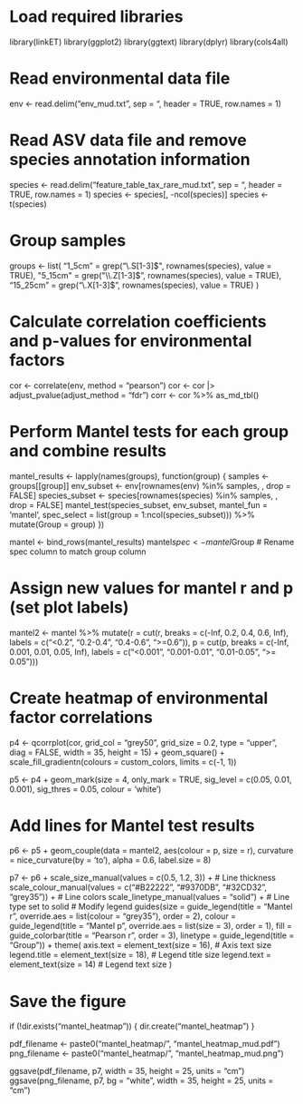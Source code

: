 # Load required libraries
library(linkET)
library(ggplot2)
library(ggtext)
library(dplyr)
library(cols4all)

# Read environmental data file
env <- read.delim("env_mud.txt", sep = "\t", header = TRUE, row.names = 1)

# Read ASV data file and remove species annotation information
species <- read.delim("feature_table_tax_rare_mud.txt", sep = "\t", header = TRUE, row.names = 1)
species <- species[, -ncol(species)]
species <- t(species)

# Group samples
groups <- list(
  "1_5cm" = grep("\\.S[1-3]$", rownames(species), value = TRUE),
  "5_15cm" = grep("\\.Z[1-3]$", rownames(species), value = TRUE),
  "15_25cm" = grep("\\.X[1-3]$", rownames(species), value = TRUE)
)

# Calculate correlation coefficients and p-values for environmental factors
cor <- correlate(env, method = "pearson")
cor <- cor |> adjust_pvalue(adjust_method = "fdr")
corr <- cor %>% as_md_tbl()

# Perform Mantel tests for each group and combine results
mantel_results <- lapply(names(groups), function(group) {
  samples <- groups[[group]]
  env_subset <- env[rownames(env) %in% samples, , drop = FALSE]
  species_subset <- species[rownames(species) %in% samples, , drop = FALSE]
  mantel_test(species_subset, env_subset, mantel_fun = 'mantel',
              spec_select = list(group = 1:ncol(species_subset))) %>%
    mutate(Group = group)
})

mantel <- bind_rows(mantel_results)
mantel$spec <- mantel$Group # Rename spec column to match group column

# Assign new values for mantel r and p (set plot labels)
mantel2 <- mantel %>%
  mutate(r = cut(r, breaks = c(-Inf, 0.2, 0.4, 0.6, Inf),
                 labels = c("<0.2", "0.2-0.4", "0.4-0.6", ">=0.6")),
         p = cut(p, breaks = c(-Inf, 0.001, 0.01, 0.05, Inf),
                 labels = c("<0.001", "0.001-0.01", "0.01-0.05", ">= 0.05")))

# Create heatmap of environmental factor correlations
p4 <- qcorrplot(cor,
                grid_col = "grey50",
                grid_size = 0.2,
                type = "upper",
                diag = FALSE,
                width = 35,
                height = 15) +
  geom_square() +
  scale_fill_gradientn(colours = custom_colors,
                       limits = c(-1, 1))

p5 <- p4 +
  geom_mark(size = 4,
            only_mark = TRUE,
            sig_level = c(0.05, 0.01, 0.001),
            sig_thres = 0.05,
            colour = 'white')

# Add lines for Mantel test results
p6 <- p5 +
  geom_couple(data = mantel2,
              aes(colour = p, size = r),
              curvature = nice_curvature(by = 'to'), alpha = 0.6, label.size = 8)

p7 <- p6 +
  scale_size_manual(values = c(0.5, 1.2, 3)) + # Line thickness
  scale_colour_manual(values = c("#B22222", "#9370DB", "#32CD32", "grey35")) + # Line colors
  scale_linetype_manual(values = "solid") + # Line type set to solid
  # Modify legend
  guides(size = guide_legend(title = "Mantel r",
                             override.aes = list(colour = "grey35"),
                             order = 2),
         colour = guide_legend(title = "Mantel p",
                               override.aes = list(size = 3),
                               order = 1),
         fill = guide_colorbar(title = "Pearson r", order = 3),
         linetype = guide_legend(title = "Group")) +
  theme(
    axis.text = element_text(size = 16), # Axis text size
    legend.title = element_text(size = 18), # Legend title size
    legend.text = element_text(size = 14) # Legend text size
  )

# Save the figure
if (!dir.exists("mantel_heatmap")) {
  dir.create("mantel_heatmap")
}

pdf_filename <- paste0("mantel_heatmap/", "mantel_heatmap_mud.pdf")
png_filename <- paste0("mantel_heatmap/", "mantel_heatmap_mud.png")

ggsave(pdf_filename, p7, width = 35, height = 25, units = "cm")
ggsave(png_filename, p7, bg = "white", width = 35, height = 25, units = "cm")
